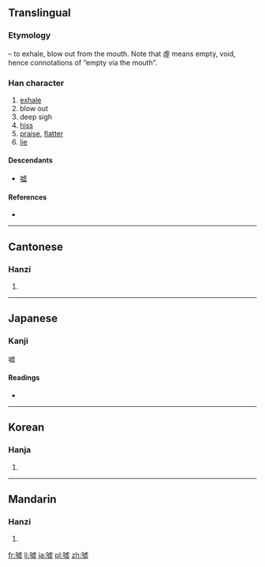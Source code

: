 {{also|嘘}}
==Translingual==
{{Hani-forms|[[嘘]]|噓}}

===Etymology===
{{Han compound|口|t1=mouth|虛|ls=psc|c1=s|c2=p}} – to exhale, blow out from the mouth. Note that 虛 means empty, void, hence connotations of “empty via the mouth”.

===Han character===
{{Han char|rn=30|rad=口|as=11|sn=14|four=6101<sub>7</sub>|canj=口卜心一 (RYPM)}}

# [[exhale]]
# blow out
# deep sigh
# [[hiss]]
# [[praise]], [[flatter]]
# [[lie]]

====Descendants====
* [[嘘]]

====References====
* {{Han ref|kx=0209.151|dkj=04206|dj=0429.080|hdz=10675.120|uh=5653|ud=22099|bh=BC4E|bd=48206}}

----

==Cantonese==

===Hanzi===
{{yue-hanzi|jyut=|y=heui1|sim=嘘}}

# {{defn|lang=yue|sort=口11}}

----

==Japanese==

===Kanji===
嘘

====Readings====
* {{ja-readings|on=[[きょ]] (kyo)|kun=[[ふく]] (fuku), [[うそ]] (uso)}}

----

==Korean==

===Hanja===
{{ko-hanja|hangeul=허|rv=heo|mr=hŏ}}

# {{defn|lang=ko|sort=口11}}

----

==Mandarin==

===Hanzi===
{{cmn-hanzi|sim=嘘|pin=[[xū]] ([[xu1]])|wg=hsü<sup>1</sup>}}

# {{defn|lang=cmn|sort=口11}}

[[fr:噓]]
[[li:噓]]
[[ja:噓]]
[[pl:噓]]
[[zh:噓]]